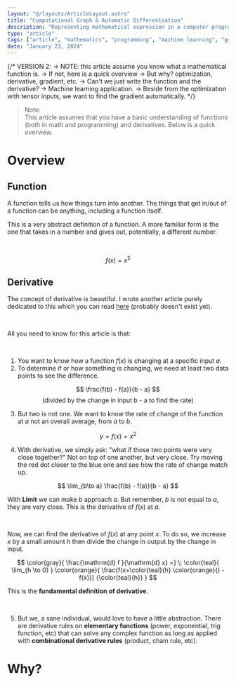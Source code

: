 ```yaml
---
layout: "@/layouts/ArticleLayout.astro"
title: "Computational Graph & Automatic Differentiation"
description: "Representing mathematical expression in a computer program is straight-forward, but implementing functions and taking its derivative is a different story."
type: "article"
tags: ["article", "mathematics", "programming", "machine learning", "graph theory"]
date: "January 23, 2024"
---
```




{/*
VERSION 2: 
-> NOTE: this article assume you know what a mathematical function is.
-> If not, here is a quick overview
-> But why? optimization, derivative, gradient, etc.
-> Can't we just write the function and the derivative?
-> Machine learning application.
-> Beside from the optimization with tensor inputs, we want to find the gradient automatically.
*/}

> <span class='pm-color font-mono'>Note:</span><br />
> This article assumes that you have a basic understanding of functions (both in math and programming) and derivatives. Below is a quick overview.

<Collapsible client:load is_collapsed={false}>
<h1 slot="toggler">Overview</h1>

## Function
A function tells us how things turn into another. The things that get in/out of a function can be anything, including a function itself.

<AbstractFunction client:load />

This is a very abstract definition of a function. A more familiar form is the one that takes in a number and gives out, potentially, a different number.

<br />

$$
f(x) = x^2
$$

<FamiliarFunction client:load />

## Derivative
The concept of derivative is beautiful. I wrote another article purely dedicated to this which you can read [here](/articles/derivative) (probably doesn't exist yet).

<br />

All you need to know for this article is that:

<br />

1. You want to know how a function $f(x)$ is changing at a specific input $a$.
2. To determine if or how something is changing, we need at least two data points to see the difference.

$$
\frac{f(b) - f(a)}{b - a} 
$$
$$
\textrm{(divided by the change in input b - a to find the rate)}
$$

3. But two is not one. We want to know the rate of change of the function at $a$ not an overall average, from $a$ to $b$.

<AverageNotInstant client:load />

$$
y = f(x) = x^2
$$

4. With derivative, we simply ask: "what if those two points were very close together?" Not on top of one another, but very close. Try moving the red dot closer to the blue one and see how the rate of change match up.

$$
\lim_{b\to a} \frac{f(b) - f(a)}{b - a}
$$

With **Limit** we can make $b$ approach $a$. But remember, $b$ is not equal to $a$, they are very close. This is the derivative of $f(x)$ at $a$. 

<br />

Now, we can find the derivative of $f(x)$ at any point $x$. To do so, we increase $x$ by a small amount $h$ then divide the change in output by the change in input.

<div class="p-2 my-4 border border-[var(--pm-color)] border-dashed border-2 ">

$$
 \color{gray}{ \frac{\mathrm{d} f }{\mathrm{d} x} =} \; \color{teal}{ \lim_{h \to 0} } \color{orange}{ \frac{f(x+\color{teal}{h} \color{orange}{) - f(x)}} {\color{teal}{h}} }
$$

</div>

This is the **fundamental definition of derivative**. 

<br />

5. But we, a sane individual, would love to have a little abstraction. There are derivative rules on **elementary functions** (power, exponential, trig function, etc) that can solve any complex function as long as applied with **combinational derivative rules** (product, chain rule, etc).

</Collapsible>

# Why?
